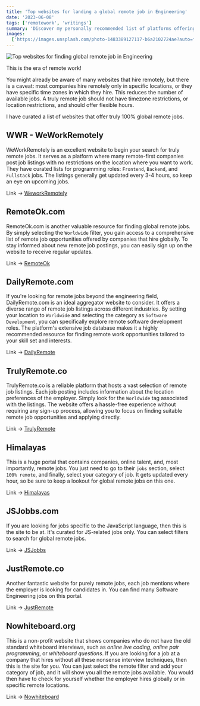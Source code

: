```yaml
---
title: 'Top websites for landing a global remote job in Engineering'
date: '2023-06-08'
tags: ['remotework', 'writings']
summary: 'Discover my personally recommended list of platforms offering truly global remote job opportunities. Find your ideal global remote role today!'
images:
  ['https://images.unsplash.com/photo-1483389127117-b6a2102724ae?auto=format&fit=crop&w=1574&q=80']
---
```


![Top websites for finding global remote job in Engineering](https://images.unsplash.com/photo-1483389127117-b6a2102724ae?auto=format&fit=crop&w=1574&q=80)

This is the era of remote work!

You might already be aware of many websites that hire remotely, but there is a caveat: most companies hire remotely only in specific locations, or they have specific time zones in which they hire. This reduces the number of available jobs. A truly remote job should not have timezone restrictions, or location restrictions, and should offer flexible hours.

I have curated a list of websites that offer truly 100% global remote jobs.

## WWR - WeWorkRemotely

WeWorkRemotely is an excellent website to begin your search for truly remote jobs. It serves as a platform where many remote-first companies post job listings with no restrictions on the location where you want to work. They have curated lists for programming roles: `Frontend`, `Backend`, and `Fullstack` jobs. The listings generally get updated every 3-4 hours, so keep an eye on upcoming jobs.

Link -> [WeworkRemotely](https://weworkremotely.com/)

## RemoteOk.com

RemoteOk.com is another valuable resource for finding global remote jobs. By simply selecting the `Worldwide` filter, you gain access to a comprehensive list of remote job opportunities offered by companies that hire globally. To stay informed about new remote job postings, you can easily sign up on the website to receive regular updates.

Link -> [RemoteOk](https://remoteok.com/)

## DailyRemote.com

If you're looking for remote jobs beyond the engineering field, DailyRemote.com is an ideal aggregator website to consider. It offers a diverse range of remote job listings across different industries. By setting your location to `Worldwide` and selecting the category as `Software Development`, you can specifically explore remote software development roles. The platform's extensive job database makes it a highly recommended resource for finding remote work opportunities tailored to your skill set and interests.

Link -> [DailyRemote](https://dailyremote.com/)

## TrulyRemote.co

TrulyRemote.co is a reliable platform that hosts a vast selection of remote job listings. Each job posting includes information about the location preferences of the employer. Simply look for the `Worldwide` tag associated with the listings. The website offers a hassle-free experience without requiring any sign-up process, allowing you to focus on finding suitable remote job opportunities and applying directly.

Link -> [TrulyRemote](https://trulyremote.co/)

## Himalayas

This is a huge portal that contains companies, online talent, and, most importantly, remote jobs. You just need to go to their `jobs` section, select `100% remote`, and finally, select your category of job. It gets updated every hour, so be sure to keep a lookout for global remote jobs on this one.

Link -> [Himalayas](https://himalayas.app/)

## JSJobbs.com

If you are looking for jobs specific to the JavaScript language, then this is the site to be at. It's curated for JS-related jobs only. You can select filters to search for global remote jobs.

Link -> [JSJobbs](https://jsjobbs.com/)

## JustRemote.co

Another fantastic website for purely remote jobs, each job mentions where the employer is looking for candidates in. You can find many Software Engineering jobs on this portal.

Link -> [JustRemote](https://justremote.co/)

## Nowhiteboard.org

This is a non-profit website that shows companies who do not have the old standard whiteboard interviews, such as _online live coding_, _online pair programming_, or _whiteboard questions_. If you are looking for a job at a company that hires without all these nonsense interview techniques, then this is the site for you. You can just select the remote filter and add your category of job, and it will show you all the remote jobs available. You would then have to check for yourself whether the employer hires globally or in specific remote locations.

Link -> [Nowhiteboard](https://www.nowhiteboard.org/)
